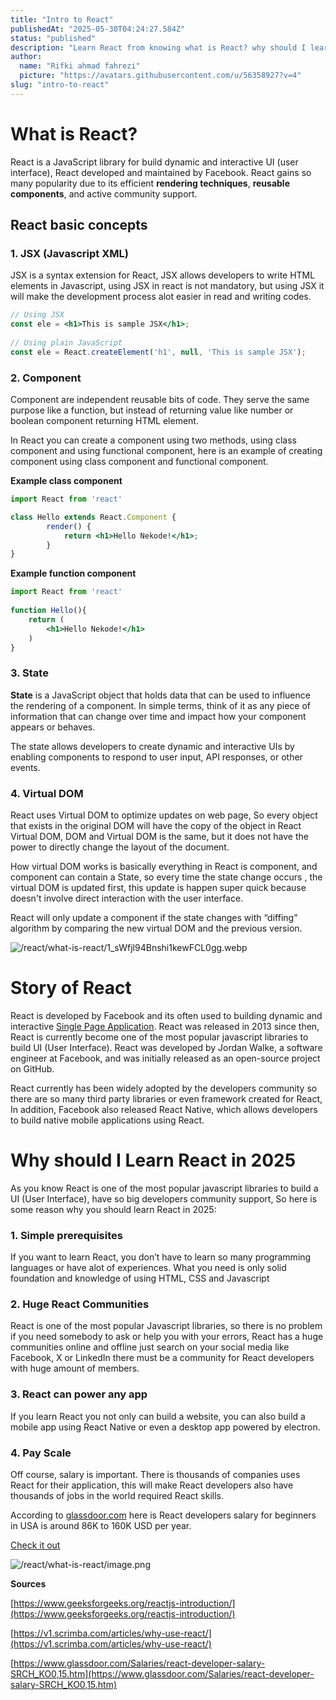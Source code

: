 ```yaml
---
title: "Intro to React"
publishedAt: "2025-05-30T04:24:27.584Z"
status: "published"
description: "Learn React from knowing what is React? why should I learn React? and How the story of React was created"
author:
  name: "Rifki ahmad fahrezi"
  picture: "https://avatars.githubusercontent.com/u/56358927?v=4"
slug: "intro-to-react"
---
```


# What is React?

React is a JavaScript library for build dynamic and interactive UI (user interface), React developed and maintained by Facebook. React gains so many popularity due to its efficient **rendering techniques**, **reusable components**, and active community support.

## React basic concepts

### 1. JSX (Javascript XML)

JSX is a syntax extension for React, JSX allows developers to write HTML elements in Javascript, using JSX in react is not mandatory, but using JSX it will make the development process alot easier in read and writing codes.

```jsx
// Using JSX
const ele = <h1>This is sample JSX</h1>;
 
// Using plain JavaScript
const ele = React.createElement('h1', null, 'This is sample JSX');
```

### 2. Component

Component are independent reusable bits of code. They serve the same purpose like a function, but instead of returning value like number or boolean component returning HTML element.

In React you can create a component using two methods, using class component and using functional component, here is an example of creating component using class component and functional component.

**Example class component**

```jsx
import React from 'react'

class Hello extends React.Component {  
		render() {
		    return <h1>Hello Nekode!</h1>;  
		}
}
```

**Example function component**

```jsx
import React from 'react'
 
function Hello(){
	return (
		<h1>Hello Nekode!</h1>
	)
}
```

### 3. State

**State** is a JavaScript object that holds data that can be used to influence the rendering of a component. In simple terms, think of it as any piece of information that can change over time and impact how your component appears or behaves. 

The state allows developers to create dynamic and interactive UIs by enabling components to respond to user input, API responses, or other events.

### 4. Virtual DOM

React uses Virtual DOM to optimize updates on web page, So every object that exists in the original DOM will have the copy of the object in React Virtual DOM, DOM and Virtual DOM is the same, but it does not have the power to directly change the layout of the document.

How virtual DOM works is basically everything in React is component, and component can contain a State, so every time the state change occurs , the virtual DOM is updated first, this update is happen super quick because doesn't involve direct interaction with the user interface. 

React will only update a component if the state changes with “diffing” algorithm by comparing the new virtual DOM and the previous version. 

![/react/what-is-react/1_sWfjl94Bnshi1kewFCL0gg.webp](/react/what-is-react/1_sWfjl94Bnshi1kewFCL0gg.webp)

# Story of React

React is developed by Facebook and its often used to building dynamic and interactive [Single Page Application](https://developer.mozilla.org/en-US/docs/Glossary/SPA). React was released in 2013 since then, React is currently become one of the most popular javascript libraries to build UI (User Interface). React was developed by Jordan Walke, a software engineer at Facebook, and was initially released as an open-source project on GitHub. 

React currently has been widely adopted by the developers community so there are so many third party libraries or even framework created for React, In addition, Facebook also released React Native, which allows developers to build native mobile applications using React.

# Why should I Learn React in 2025

As you know React is one of the most popular javascript libraries to build a UI (User Interface), have so big developers community  support, So here is some reason why you should learn React in 2025:

### 1. Simple prerequisites

If you want to learn React, you don’t have to learn so many programming languages or have alot of experiences. What you need is only solid foundation and knowledge of using HTML, CSS and Javascript

### 2. Huge React Communities

React is one of the most popular Javascript libraries, so there is no problem if you need somebody to ask or help you with  your errors, React has a huge communities online and offline just search on your social media like Facebook, X or LinkedIn there must be a community for React developers with huge amount of members.

### 3. React can power any app

If you learn React you not only can build a website, you can also build a mobile app using React Native or even a desktop app powered by electron.

### 4. Pay Scale

Off course, salary is important. There is thousands of companies uses React for their application, this will make React developers also have thousands of jobs in the world required React skills.

According to [glassdoor.com](http://glassdoor.com) here is React developers salary for beginners in USA is around  86K to 160K USD per year.

[Check it out](https://www.glassdoor.com/Salaries/react-developer-salary-SRCH_KO0,15.htm)

 

![/react/what-is-react/image.png](/react/what-is-react/image.png)

**Sources**

[https://www.geeksforgeeks.org/reactjs-introduction/](https://www.geeksforgeeks.org/reactjs-introduction/)

[https://v1.scrimba.com/articles/why-use-react/](https://v1.scrimba.com/articles/why-use-react/)

[https://www.glassdoor.com/Salaries/react-developer-salary-SRCH_KO0,15.htm](https://www.glassdoor.com/Salaries/react-developer-salary-SRCH_KO0,15.htm)